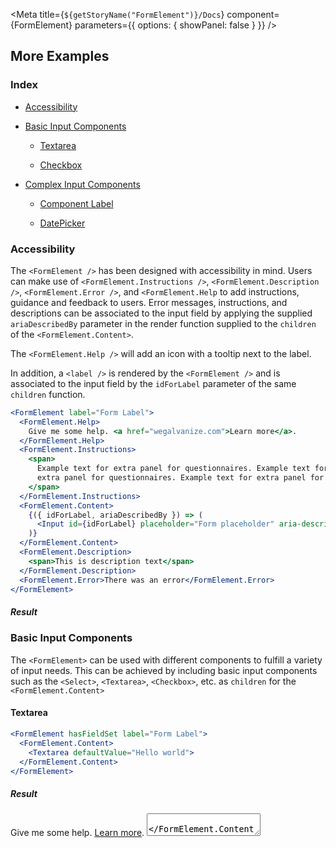 
<Meta
  title={`${getStoryName("FormElement")}/Docs`}
  component={FormElement}
  parameters={{ options: { showPanel: false } }}
/>

<Description markdown={Readme} />

## More Examples

### Index

- <a href="#accessibility">Accessibility</a>
- <a href="#basic-input-components">Basic Input Components</a>

  - <a href="#textarea">Textarea</a>

  - <a href="#checkbox">Checkbox</a>

- <a href="#complex-input-components">Complex Input Components</a>

  - <a href="#component-label">Component Label</a>

  - <a href="#datepicker">DatePicker</a>

### Accessibility

The `<FormElement />` has been designed with accessibility in mind. Users can make use of `<FormElement.Instructions />`, `<FormElement.Description />`, `<FormElement.Error />`, and `<FormElement.Help` to add instructions, guidance and feedback to users. Error messages, instructions, and descriptions can be associated to the input field by applying the supplied `ariaDescribedBy` parameter in the render function supplied to the `children` of the `<FormElement.Content>`.

The `<FormElement.Help />` will add an icon with a tooltip next to the label.

In addition, a `<label />` is rendered by the `<FormElement />` and is associated to the input field by the `idForLabel` parameter of the same `children` function.

```jsx
<FormElement label="Form Label">
  <FormElement.Help>
    Give me some help. <a href="wegalvanize.com">Learn more</a>.
  </FormElement.Help>
  <FormElement.Instructions>
    <span>
      Example text for extra panel for questionnaires. Example text for extra panel for questionnaires Example text for
      extra panel for questionnaires. Example text for extra panel for questionnaires
    </span>
  </FormElement.Instructions>
  <FormElement.Content>
    {({ idForLabel, ariaDescribedBy }) => (
      <Input id={idForLabel} placeholder="Form placeholder" aria-describedby={ariaDescribedBy} />
    )}
  </FormElement.Content>
  <FormElement.Description>
    <span>This is description text</span>
  </FormElement.Description>
  <FormElement.Error>There was an error</FormElement.Error>
</FormElement>
```

##### Result

<FormElementStory>
  <AccessibilityExample />
</FormElementStory>

### Basic Input Components

The `<FormElement>` can be used with different components to fulfill a variety of input needs. This can be achieved by including basic input components such as the `<Select>`, `<Textarea>`, `<Checkbox>`, etc. as `children` for the `<FormElement.Content>`

#### Textarea

```jsx
<FormElement hasFieldSet label="Form Label">
  <FormElement.Content>
    <Textarea defaultValue="Hello world">
  </FormElement.Content>
</FormElement>
```

##### Result

<FormElementStory>
  <FormElement hasFieldSet label="Form Label">
    <FormElement.Help>
      Give me some help. <a href="wegalvanize.com">Learn more</a>.
    </FormElement.Help>
    <FormElement.Content>
      <Textarea defaultValue="Hello world" />
    </FormElement.Content>
  </FormElement>
</FormElementStory>

#### Checkbox

```jsx
const optionsArray = ["Black Panther", "Wonder Woman", "Spiderman", "The Incredibles", "Thor", <span>test</span>];

const getCheckboxOptions = ariaDescribedBy =>
  optionsArray.map(hero => (
    <Checkbox
      ariaDescribedBy={ariaDescribedBy}
      key={hero}
      onChange={() => {}}
      isDisabled={false}
      size={Checkbox.types.size.MEDIUM}
    >
      {hero}
    </Checkbox>
  ));

<FormElement hasFieldSet label="Form Label">
  <FormElement.Content>
    {({ ariaDescribedBy: ariaDescribedByOuter }) => getCheckboxOptions(ariaDescribedByOuter)}
  </FormElement.Content>
</FormElement>;
```

##### Result

<FormElementStory>
  <CheckboxExample />
</FormElementStory>

### Complex Input Components

The `<FormElement />` can handle a variety of components to further increase the users indivudal needs. This can range from a `<DatePicker />` component to a `<ListBox />` component. The following code snippet is an example of the `ComponentLabel` this example allows users to use the `label` property of the `<FormElement/ />`. Users can set the label property to equal an entire component, in this particular example making use of the `<Heading />` component.

#### Component Label

```jsx
<FormElement
  hasRequiredLabel={false}
  label={
    <Heading level={5}>
      <strong>
        <i>Form Label</i>
      </strong>
    </Heading>
  }
>
  <FormElement.Content>
    {({ idForLabel, ariaDescribedBy }) => (
      <Input
        id={idForLabel}
        onChange={() => {}}
        placeholder="Form placeholder"
        aria-describedby={ariaDescribedBy}
        aria-required={false}
        hasError={Boolean(errorText.length)}
        size={FormElement.types.size.MEDIUM}
      />
    )}
  </FormElement.Content>
</FormElement>
```

##### Result

<FormElementStory>
  <ComponentLabelExample />
</FormElementStory>

#### DatePicker

```jsx
const errorText = "";

<FormElement label="Form Label">
  <FormElement.Content>
    {({ idForLabel, ariaDescribedBy }) => (
      <DatePicker onError={() => {}} hasError={Boolean(errorText.length)} id={idForLabel} onChange={() => {}}>
        <DatePicker.Input aria-describedby={ariaDescribedBy} />
      </DatePicker>
    )}
  </FormElement.Content>
</FormElement>;
```

##### Result

<FormElementStory>
  <DatePickerExample />
</FormElementStory>
